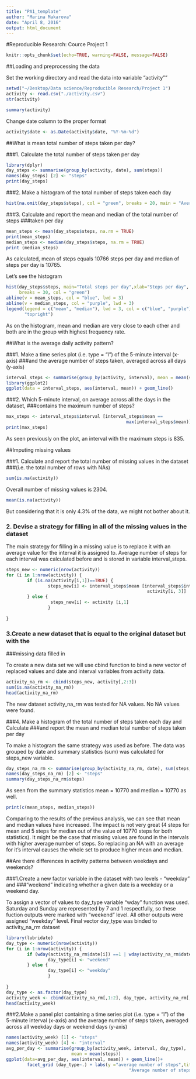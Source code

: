 ```yaml
---
title: "PA1_template"
author: "Marina Makarova"
date: "April 8, 2016"
output: html_document
---
```


#Reproducible Research: Cource Project 1

```r
knitr::opts_chunk$set(echo=TRUE, warning=FALSE, message=FALSE)
```

##Loading and preprocessing the data

Set the working directory and read the data into variable "activity""
```r
setwd("~/Desktop/Data science/Reproducible Research/Project 1")
activity <- read.csv("./activity.csv")
str(activity)
```

```r
summary(activity)
```

Change date column to the proper format
```r
activity$date <- as.Date(activity$date, "%Y-%m-%d")
```

##What is mean total number of steps taken per day?

###1. Calculate the total number of steps taken per day

```r
library(dplyr)
day_steps <- summarise(group_by(activity, date), sum(steps))
names(day_steps) [2] <- "steps"
print(day_steps)
```

###2. Make a histogram of the total number of steps taken each day

```r
hist(na.omit(day_steps$steps), col = "green", breaks = 20, main = "Average number of steps per day", xlab = "steps")
```

###3. Calculate and report the mean and median of the total number of steps 
###taken per day

```r
mean_steps <- mean(day_steps$steps, na.rm = TRUE)
print(mean_steps)
median_steps <- median(day_steps$steps, na.rm = TRUE)
print (median_steps) 
```

As calculated, mean of steps equals 10766 steps per day and median of steps per 
day is 10765.

Let's see the histogram

```r
hist(day_steps$steps, main="Total steps per day",xlab="Steps per day", 
     breaks = 30, col = "green")
abline(v = mean_steps, col = "blue", lwd = 3)
abline(v = median_steps, col = "purple", lwd = 3)
legend(legend = c("mean", "median"), lwd = 3, col = c("blue", "purple"), 
       "topright")
```
As on the histogram, mean and median are very close to each other and both are 
in the group with highest frequency rate. 

##What is the average daily activity pattern?

###1. Make a time series plot (i.e. type = "l") of the 5-minute interval (x-axis) 
###and the average number of steps taken, averaged across all days (y-axis)

```r
interval_steps <- summarise(group_by(activity, interval), mean = mean(steps, na.rm = TRUE))
library(ggplot2)
ggplot(data = interval_steps, aes(interval, mean)) + geom_line()
```

###2. Which 5-minute interval, on average across all the days in the dataset, 
###contains the maximum number of steps?

```r
max_steps <- interval_steps$interval [interval_steps$mean == 
                                              max(interval_steps$mean)]
print(max_steps)
```

As seen previously on the plot, an interval with the maximum steps is 835.

##Imputing missing values

###1. Calculate and report the total number of missing values in the dataset 
###(i.e. the total number of rows with NAs)
```r
sum(is.na(activity))
```
 
Overall number of missing values is 2304. 

```r
mean(is.na(activity))
```
But considering that it is only 4.3% of the data, we might not bother about it.  

### 2. Devise a strategy for filling in all of the missing values in the dataset

The main strategy for filling in a missing value is to replace it with an average 
value for the interval it is assigned to. Average number of steps for each 
interval was calculated before and is stored in variable interval_steps.

```r
steps_new <- numeric(nrow(activity))
for (i in 1:nrow(activity)) {
        if (is.na(activity[i,1])==TRUE) {
                steps_new[i] <- interval_steps$mean [interval_steps$interval == 
                                                      activity[i, 3]]
        } else {
                 steps_new[i] <- activity [i,1]      
                }
            
}
```

### 3.Create a new dataset that is equal to the original dataset but with the 
###missing data filled in

To create a new data set we will use cbind function to bind a new vector of 
replaced values and date and interval variables from activity data.

```r
activity_na_rm <- cbind(steps_new, activity[,2:3])
sum(is.na(activity_na_rm))
head(activity_na_rm)
```

The new dataset activity_na_rm was tested for NA values. No NA values were 
found.

###4. Make a histogram of the total number of steps taken each day and Calculate 
###and report the mean and median total number of steps taken per day

To make a histogram the same strategy was used as before. The data was grouped 
by date and summary statistics (sum) was calculated for steps_new variable. 

```r
day_steps_na_rm <- summarise(group_by(activity_na_rm, date), sum(steps_new))
names(day_steps_na_rm) [2] <- "steps"
summary(day_steps_na_rm$steps)
```

As seen from the summary statistics mean = 10770 and median = 10770 as well.

```r
print(c(mean_steps, median_steps))
```

Comparing to the results of the previous analysis, we can see that mean and median
values have increased. The impact is not very great (4 steps for mean and 5 steps
for median out of the value of 10770 steps for both statistics). It might be the 
case that missing values are found in the intervals with higher average number 
of steps. So replacing an NA with an average for it's interval causes the whole
set to produce higher mean and median.

##Are there differences in activity patterns between weekdays and weekends?

###1.Create a new factor variable in the dataset with two levels - "weekday" and
###"weekend" indicating whether a given date is a weekday or a weekend day.

To assign a vector of values to day_type variable "wday" function was used. 
Saturday and Sunday are represented by 7 and 1 respectfully, so these fuction 
outputs were marked with "weekend" level. All other outputs were assigned 
"weekday" level. Final vector day_type was binded to activity_na_rm dataset

```r
library(lubridate)
day_type <- numeric(nrow(activity))
for (i in 1:nrow(activity)) {
        if (wday(activity_na_rm$date[i]) ==1 | wday(activity_na_rm$date[i]) ==7) {
                day_type[i] <- "weekend"
        } else {
                day_type[i] <- "weekday"      
                }
            
}
day_type <- as.factor(day_type)
activity_week <- cbind(activity_na_rm[,1:2], day_type, activity_na_rm[,3])
head(activity_week)
```

###2.Make a panel plot containing a time series plot (i.e. type = "l") of the 5-minute interval (x-axis) and the average number of steps taken, averaged across all weekday days or weekend days (y-axis)

```r
names(activity_week) [1] <- "steps"
names(activity_week) [4] <- "interval"
avg_per_day <- summarise(group_by(activity_week, interval, day_type), 
                         mean = mean(steps))
ggplot(data=avg_per_day, aes(interval, mean)) + geom_line()+ 
        facet_grid (day_type~.) + labs(y ="average number of steps",title = 
                                               "Average number of steps per interval")
```